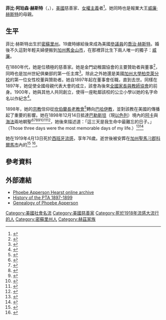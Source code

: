 {{Infobox Biography
| subject_name   = 菲比·赫斯特
| image_name     = Phoebe Apperson Hearst.jpg
| image_size     = 250px
| image_caption  = Phoebe Apperson Hearst
| date_of_birth  = {{Birth_date|1842|12|3}}
| place_of_birth = [[密蘇里州|密蘇里州]]{{link-en|聖克萊爾|Saint Clair, Missouri}}
| date_of_death  = {{Death_date and age|1919|4|13|1842|12|3}}
| place_of_death = [[加利福尼亞州|加利福尼亞州]][[普莱森顿|普莱森顿]]
| ancestor       = {{USA}}籍
| occupation = [[慈善家|慈善家]]、[[女權主義|女權主義]]者
| spouse = [[喬治·赫斯特|喬治·赫斯特]]
| past =
}}
'''菲比·阿珀森·赫斯特'''（{{lang-en|Phoebe Apperson Hearst}}，{{bd|1842年|12月3日|1919年|4月13日}}），[[美國|美國]]慈善家、[[女權主義|女權主義]]者<ref>{{Cite journal| author = Nickliss, Alexandra | title = ''Phoebe Apperson Hearst's 'Gospel of Wealth,' 1883-1901'' | journal = Pacific Historical Review | volume = 71 |language=en | pages = 525-605|date=November 2002}}</ref>。她同時也是報業大王[[威廉·赫斯特|威廉·赫斯特]]的母親。

==生平==
菲比·赫斯特出生於[[密蘇里州|密蘇里州]]{{link-en|聖克萊爾|Saint Clair, Missouri}}。19歲時嫁給後來成為美國[[參議員|參議員]]的[[喬治·赫斯特|喬治·赫斯特]]。婚後不久這對年輕夫婦便搬到[[加州|加州]][[舊金山|舊金山市]]，在那裡菲比生下兩人唯一的獨子：[[威廉·赫斯特|威廉]]。

在1880年代，她是位積極的慈善家。她是金門幼稚園協會的主要贊助者與董事<ref>{{Cite book | author = Edward T. James, ed. | title = ''Notable American Women 1607-1950'' | publisher = Belknap Press of Harvard University Press | year = 1971 | volume= II |language=en | page = 171 }}</ref>，同時也是加州世紀俱樂部的第一任主席<ref>{{en}}{{Cite book| author = Century Club of California | title = ''Historical Sketch'' | publisher = Century Club of California |language=en | year = 1893 }}</ref>。除此之外她還是美國[[柏克萊加州大學|加州大學柏克萊分校]]的第一位女性校董與贊助者。她自1897年起在董事會任職，直到去世。同樣在1897年，她促使全國母親代表大會的成立，該會為後來[[全國家長與教師協會|全國家長與教師協會]]的前身。1900年，她與其他人共同創立{{Link-en|國家大教堂學校|National Cathedral School}}，使得一座毗鄰該校的公立小學以她的名字命名以作紀念<ref>{{Cite web|url=http://www.hearstdc.org/contact.htm|title=Welcome to Phoebe Hearst Elementary School!|publisher=Phoebe Hearst Elementary School|location=[[華盛頓特區|華盛頓特區]]|5=|language=en|accessdate=2011-05-23|deadurl=yes|archiveurl=https://web.archive.org/web/20111004231313/http://www.hearstdc.org/contact.htm|archivedate=2011-10-04}}</ref>。

1898年，她的[[宗教|宗教]]信仰從[[坎伯蘭長老教會|坎伯蘭長老教會]]<ref>{{en}}{{Cite book | author=Owens, Billie Louise and Robert James, | title = ''Sons of Frontiersmen:  History & Genealogy of Rowland, Whitmire and Associated Families'' | publisher = Billie Louise and Robert James Owens |language=en | year = 1976 | page = 62}}</ref>轉向[[巴哈伊教|巴哈伊教]]，並對該教在美國的傳播起了重要的影響。她在1898年12月14日抵達[[巴勒斯坦|巴勒斯坦]]（現[[以色列|以色列]]）境內的[[阿卡_(以色列)|阿卡]]與[[海法|海法]]兩地朝聖<ref>{{Cite book| title = ''Encyclopedia of Women and Religion in North America | url = https://archive.org/details/encyclopediawome00kell | first = Rosemary Skinner'' | last = Keller | first2 = Rosemary Radford | last2 = Ruether | first3 = Marie | last3 = Cantlon | publisher = Indiana University Press | year = 2006 |language=en | isbn =  0253346851 | pages = [https://archive.org/details/encyclopediawome00kell/page/n825 777]}}</ref><ref>{{Cite book| title = ''Materials for the Study of the Bab́i ́religion'' | url = https://archive.org/details/materialsforstud0000brow | first = Edward Granville | last = Browne | publisher = The University Press |language=en | year = 1918 | pages = [https://archive.org/details/materialsforstud0000brow/page/n97 97]–98}}</ref><ref>{{Cite book| title = ''The Hearsts'' | url = https://archive.org/details/hearstsamericand0000robi | first = Judith | last = Robinson | publisher = University of Delaware Press | year = 1991 |language=en | isbn = 0874133831 | pages = [https://archive.org/details/hearstsamericand0000robi/page/311 311]–312}}</ref><ref>{{Cite book| last = Hatcher |last2 =  Martin | first2 = J.D. |year = 1998 |title = ''The Bahá'í Faith: The Emerging Global Religion'' | url = https://archive.org/details/bahaifaithemergi0000hatc |publisher = Harper & Row |location = San Francisco | pages = [https://archive.org/details/bahaifaithemergi0000hatc/page/52 52]–53 |language=en | isbn = 0877432643 <!--| unused_data = first W.S.-->}}</ref><ref>{{Cite book| title = ''Introduction to New and Alternative Religions in America'' | url = https://archive.org/details/introductiontone00gall | first = Eugene V. | last = Gallagher | first2 = W. Michael | last2 = Ashcraft | publisher = Greenwood Publishing Group | year = 2006 | isbn = 0275987124 |language=en | pages = [https://archive.org/details/introductiontone00gall/page/n208 192]–193}}</ref><ref>{{Cite book| title = ''The Origins of the Bahá'í Community of Canada, 1898-1948'' | url = https://archive.org/details/originsbahaicomm00hoon | first = Will C. | last = Van den Hoonaard | publisher = Wilfrid Laurier University Press | year = 1996 |language=en | isbn = 0889202729 | pages = [https://archive.org/details/originsbahaicomm00hoon/page/17 17], 36, 356 pages}}</ref><ref>{{Cite book | title = ''Lights of the Spirit: Historical Portraits of Black Baha'is in North America, 1898-2000'' | first = Gwendolyn | last = Etter-Lewis | first2 = Richard Walter | last2 = Thomas | publisher = Baha'i Publishing Trust |language=en | year = 2006 | isbn = 1931847266 | pages = 23, 176}}</ref>，她後來描述道：「這三天是我生命中最難忘的日子。」（Those three days were the most memorable days of my life.）<ref>{{Cite book| title = ''Persia by a Persian: Personal Experiences, Manners, Customs, Habits, Religious and Social Life in Persia'' | first = Isaac | last = Adams | publisher = E. Stock | year= 1906 | location = [[紐約公共圖書館|紐約公共圖書館]] |language=en | pages = 489}}</ref><ref>{{Cite book | author=Effendi, Shoghi | title=''God Passes By'' | location=Wilmette | publisher=Bahá'í Pub. Trust | year=1974 |language=en | isbn=0-87743-020-9}}</ref>

她在1919年4月13日死於[[西班牙流感|西班牙流感]]，享年76歲。逝世後被安葬在[[加州|加州]][[聖馬刁縣|聖馬刁郡]][[科爾馬市|科爾馬市]]內的{{Link-en|賽普拉斯草坪紀念公園|Cypress Lawn Memorial Park}}<ref>{{Cite news|first=|last=|authorlink=|coauthors=|title=Phoebe Apperson Hearst (1842-1919)|url=http://www.hearstcastle.org/history/phoebe_hearst.asp|work=|publisher=Hearst Castle|language=en|date=|accessdate=2007-06-18|deadurl=yes|archiveurl=https://web.archive.org/web/20070629092413/http://www.hearstcastle.org/history/phoebe_hearst.asp|archivedate=2007-06-29}}</ref>
<ref>{{Cite news |title=Mrs. Phoebe Hearst Dies in California. Her Son, W.R. Hearst, at Her Bedside When the End Came. Lived on the Frontier. Gave Millions to University of California and Cathedral School for Girls. Her Gifts to Art and Education. A Leader in Washington. |url=http://query.nytimes.com/gst/abstract.html?res=9807E7D71E39E13ABC4C52DFB2668382609EDE |quote=Pleasanton, California, April 24, 1929. Mrs. Phoebe Apperson Hearst, widow of George Hearst, who was United States Senator from California, and mother of William Randolph Hearst, the publisher, died at her home here today, after an illness of several weeks. |publisher=[[紐約時報|紐約時報]] |language=en |date=1929-04-24 |accessdate=2007-06-21 |archive-date=2012-11-08 |archive-url=https://web.archive.org/web/20121108175131/http://query.nytimes.com/gst/abstract.html?res=9807E7D71E39E13ABC4C52DFB2668382609EDE |dead-url=no }}</ref>。

==參考資料==
{{Reflist|2}}

==外部連結==
{{Commons category|Phoebe Apperson Hearst}}
* [http://www.oac.cdlib.org/findaid/ark:/13030/kt4j49q0z8/ Phoebe Apperson Hearst online archive] {{Wayback|url=http://www.oac.cdlib.org/findaid/ark:/13030/kt4j49q0z8/ |date=20111107190022 }}{{en}}
* [https://web.archive.org/web/20080708210030/http://www.pta.org/ap_our_history_decade_1117143473593.html History of the PTA 1897-1899]{{en}}
* [http://genealogy.wikia.com/wiki/Phoebe_Elizabeth_Apperson_(1842-1911) Genealogy of Phoebe Apperson] {{Wayback|url=http://genealogy.wikia.com/wiki/Phoebe_Elizabeth_Apperson_(1842-1911) |date=20081010163005 }}{{en}}
{{Authority control}}
{{DEFAULTSORT:Hearst, Phoebe}}
[[Category:美國社會名流|Category:美國社會名流]]
[[Category:美國慈善家|Category:美國慈善家]]
[[Category:死於1918年流感大流行的人|Category:死於1918年流感大流行的人]]
[[Category:密蘇里州人|Category:密蘇里州人]]
[[Category:赫茲家族|Category:赫茲家族]]